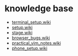 = knowledge base =

*[[terminal_setup.wiki]]
*[[setup.wiki]]
*[[stage.wiki]]
*[[browser_bugs.wiki]]
*[[practical_vim_notes.wiki]]
*[[phone_setup.wiki]]
